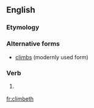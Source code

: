 ==English==

===Etymology===
{{suffix|climb|eth|lang=en}}

===Alternative forms===
*[[climbs]] (modernly used form)

===Verb===
{{en-verb form}}

# {{context|archaic|lang=en}} {{en-third-person singular of|climb}}

[[fr:climbeth]]
